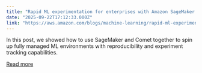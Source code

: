 ```yaml
---
title: "Rapid ML experimentation for enterprises with Amazon SageMaker AI and Comet"
date: "2025-09-22T17:12:33.000Z"
link: "https://aws.amazon.com/blogs/machine-learning/rapid-ml-experimentation-for-enterprises-with-amazon-sagemaker-ai-and-comet/"
---
```


In this post, we showed how to use SageMaker and Comet together to spin up fully managed ML environments with reproducibility and experiment tracking capabilities.

[Read more](https://aws.amazon.com/blogs/machine-learning/rapid-ml-experimentation-for-enterprises-with-amazon-sagemaker-ai-and-comet/)
